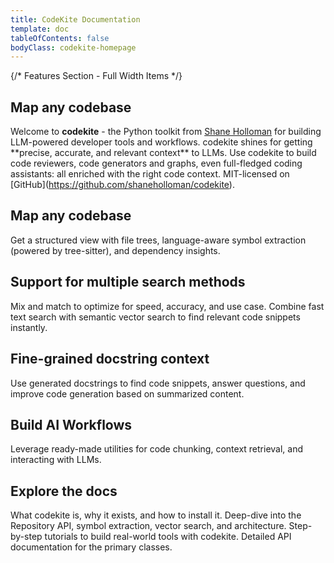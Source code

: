 ```yaml
---
title: CodeKite Documentation
template: doc
tableOfContents: false
bodyClass: codekite-homepage
---
```



{/* Features Section - Full Width Items */}

## Map any codebase

Welcome to **codekite** - the Python toolkit from [Shane Holloman](https://shaneholloman.dev) for building LLM-powered developer tools and workflows. codekite shines for getting \*\*precise, accurate, and relevant context\*\* to LLMs. Use codekite to build code reviewers, code generators and graphs, even full-fledged coding assistants: all enriched with the right code context. MIT-licensed on \[GitHub\](https://github.com/shaneholloman/codekite).

## Map any codebase

Get a structured view with file trees, language-aware symbol extraction (powered by tree-sitter), and dependency insights.

## Support for multiple search methods

Mix and match to optimize for speed, accuracy, and use case. Combine fast text search with semantic vector search to find relevant code snippets instantly.

## Fine-grained docstring context

Use generated docstrings to find code snippets, answer questions, and improve code generation based on summarized content.

## Build AI Workflows

Leverage ready-made utilities for code chunking, context retrieval, and interacting with LLMs.

## Explore the docs

<CardGroup cols={2}>
  <Card title="Overview" href="/introduction/overview">
    What codekite is, why it exists, and how to install it.
  </Card>
  <Card title="Core Concepts" href="/core-concepts/repository-api">
    Deep-dive into the Repository API, symbol extraction, vector search, and
    architecture.
  </Card>
  <Card title="Tutorials" href="/tutorials/ai_pr_reviewer">
    Step-by-step tutorials to build real-world tools with codekite.
  </Card>
  <Card title="API docs" href="/api/repository">
    Detailed API documentation for the primary classes.
  </Card>
</CardGroup>
